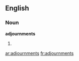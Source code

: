 ==English==

===Noun===
'''adjournments'''

# {{plural of|[[adjournment]]}}

[[ar:adjournments]]
[[fr:adjournments]]